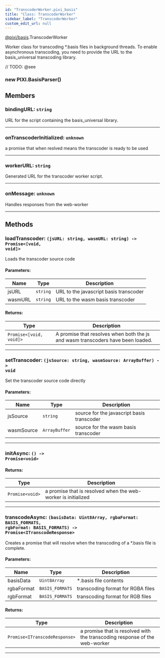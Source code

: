 ```yaml
---
id: "TranscoderWorker.pixi_basis"
title: "Class: TranscoderWorker"
sidebar_label: "TranscoderWorker"
custom_edit_url: null
---
```


[@pixi/basis](../modules/pixi_basis).TranscoderWorker

Worker class for transcoding \*.basis files in background threads.
To enable asynchronous transcoding, you need to provide the URL to the basis_universal transcoding library.



// TODO: @see

        

<article>

### new PIXI.BasisParser()
</article>



## Members
<article>

### bindingURL: <span><code>string</code></span>
URL for the script containing the basis_universal library.

</article>


---------------------------------------

<article>

### onTranscoderInitialized: <span><code>unknown</code></span>
a promise that when reslved means the transcoder is ready to be used

</article>


---------------------------------------

<article>

### workerURL: <span><code>string</code></span>
Generated URL for the transcoder worker script.

</article>


---------------------------------------

<article>

### onMessage: <span><code>unknown</code></span>
Handles responses from the web-worker

</article>


---------------------------------------


## Methods
<article>

### loadTranscoder: <span><code>(jsURL&#58; string, wasmURL&#58; string) -&#62; Promise&#60;[void, void]&#62;</code></span>
Loads the transcoder source code

#### Parameters:
| Name    | Type                | Description                            |
| ------- | ------------------- | -------------------------------------- |
| jsURL   | <code>string</code> | URL to the javascript basis transcoder |
| wasmURL | <code>string</code> | URL to the wasm basis transcoder       |
#### Returns:
| Type                                       | Description                                                                     |
| ------------------------------------------ | ------------------------------------------------------------------------------- |
| <code>Promise&#60;[void, void]&#62;</code> | A promise that resolves when both the js and wasm transcoders have been loaded. |
</article>


---------------------------------------

<article>

### setTranscoder: <span><code>(jsSource&#58; string, wasmSource&#58; ArrayBuffer) -&#62; void</code></span>
Set the transcoder source code directly

#### Parameters:
| Name       | Type                     | Description                                |
| ---------- | ------------------------ | ------------------------------------------ |
| jsSource   | <code>string</code>      | source for the javascript basis transcoder |
| wasmSource | <code>ArrayBuffer</code> | source for the wasm basis transcoder       |
</article>


---------------------------------------

<article>

### initAsync: <span><code>() -&#62; Promise&#60;void&#62;</code></span>

#### Returns:
| Type                               | Description                                                   |
| ---------------------------------- | ------------------------------------------------------------- |
| <code>Promise&#60;void&#62;</code> | a promise that is resolved when the web-worker is initialized |
</article>


---------------------------------------

<article>

### transcodeAsync: <span><code>(basisData&#58; Uint8Array, rgbaFormat&#58; BASIS_FORMATS, rgbFormat&#58; BASIS_FORMATS) -&#62; Promise&#60;ITranscodeResponse&#62;</code></span>
Creates a promise that will resolve when the transcoding of a \*.basis file is complete.

#### Parameters:
| Name       | Type                       | Description                       |
| ---------- | -------------------------- | --------------------------------- |
| basisData  | <code>Uint8Array</code>    | \*.basis file contents            |
| rgbaFormat | <code>BASIS_FORMATS</code> | transcoding format for RGBA files |
| rgbFormat  | <code>BASIS_FORMATS</code> | transcoding format for RGB files  |
#### Returns:
| Type                                             | Description                                                                |
| ------------------------------------------------ | -------------------------------------------------------------------------- |
| <code>Promise&#60;ITranscodeResponse&#62;</code> | a promise that is resolved with the transcoding response of the web-worker |
</article>


---------------------------------------


    